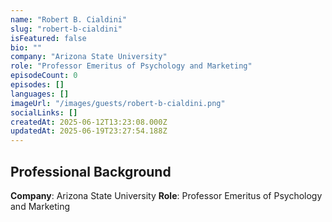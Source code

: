 ```yaml
---
name: "Robert B. Cialdini"
slug: "robert-b-cialdini"
isFeatured: false
bio: ""
company: "Arizona State University"
role: "Professor Emeritus of Psychology and Marketing"
episodeCount: 0
episodes: []
languages: []
imageUrl: "/images/guests/robert-b-cialdini.png"
socialLinks: []
createdAt: 2025-06-12T13:23:08.000Z
updatedAt: 2025-06-19T23:27:54.188Z
---
```


## Professional Background

**Company**: Arizona State University
**Role**: Professor Emeritus of Psychology and Marketing
